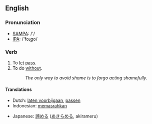 ==English==
=== Pronunciation ===
*[[w:SAMPA|SAMPA]]: /'/
*[[w:IPA|IPA]]: /'foɻgo/

=== Verb ===

{{irregverb|'''to forgo'''|'''[[forgoes]]'''|'''[[forwent]]'''|'''[[forgone]]'''|'''[[forgoing]]'''}}

# To [[let]] [[pass]].
# To do [[without]].
#:''The only way to avoid shame is to forgo acting shamefully.''

==== Translations ====
{{top}}
*Dutch: [[laten voorbijgaan]], [[passen]]
*Indonesian: [[pasrah|memasrahkan]]
{{mid}}
*Japanese: [[諦める]] ([[あきらめる]], akirameru)
{{bottom}}